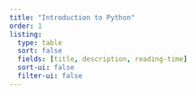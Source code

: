 ```yaml
---
title: "Introduction to Python"
order: 1
listing:
  type: table
  sort: false
  fields: [title, description, reading-time]
  sort-ui: false
  filter-ui: false
---
```


